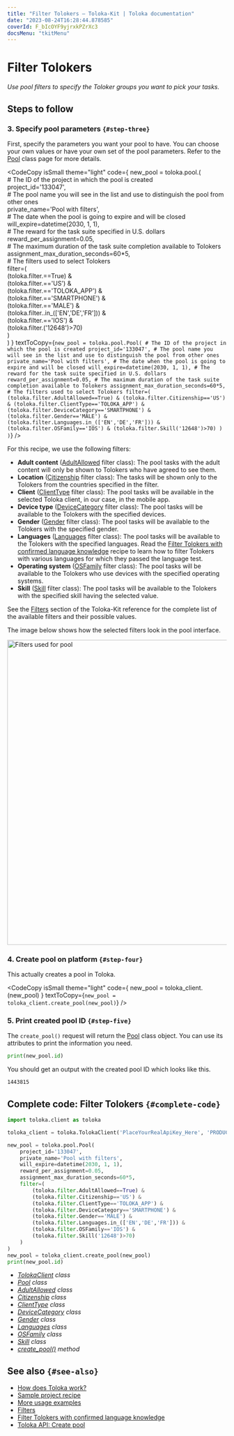 ```yaml
---
title: "Filter Tolokers — Toloka-Kit | Toloka documentation"
date: "2023-08-24T16:28:44.878585"
coverId: F_bIcOYF9yjrxkPZrXc3
docsMenu: "tkitMenu"
---
```



# Filter Tolokers

_Use pool filters to specify the Toloker groups you want to pick your tasks._

## Steps to follow

<Import/>

<Instantiate/>

### 3. Specify pool parameters `{#step-three}`

First, specify the parameters you want your pool to have. You can choose your own values or have your own set of the pool parameters. Refer to the [Pool](/docs/toloka-kit/reference/toloka.client.pool.Pool) class page for more details.

<CodeCopy
  isSmall
  theme="light"
  code={
    <HighlightChildren language="python">
      new_pool = toloka.pool.<Term term="Pool"><Pool/></Term>(
      <br/>    # The ID of the project in which the pool is created
      <br/>    project_id='133047',
      <br/>    # The pool name you will see in the list and use to distinguish the pool from other ones
      <br/>    private_name='Pool with filters',
      <br/>    # The date when the pool is going to expire and will be closed
      <br/>    will_expire=datetime(2030, 1, 1),
      <br/>    # The reward for the task suite specified in U.S. dollars
      <br/>    reward_per_assignment=0.05,
      <br/>    # The maximum duration of the task suite completion available to Tolokers
      <br/>    assignment_max_duration_seconds=60*5,
      <br/>    # The filters used to select Tolokers
      <br/>    filter=(
      <br/>        (toloka.filter.<Term term="AdultAllowed"><AdultAllowed/></Term>==True) &
      <br/>        (toloka.filter.<Term term="Citizenship"><Citizenship/></Term>=='US') &
      <br/>        (toloka.filter.<Term term="ClientType"><ClientType/></Term>=='TOLOKA_APP') &
      <br/>        (toloka.filter.<Term term="DeviceCategory"><DeviceCategory/></Term>=='SMARTPHONE') &
      <br/>        (toloka.filter.<Term term="Gender"><Gender/></Term>=='MALE') &
      <br/>        (toloka.filter.<Term term="Languages"><Languages/></Term>.in_(['EN','DE','FR'])) &
      <br/>        (toloka.filter.<Term term="OSFamily"><OSFamily/></Term>=='IOS') &
      <br/>        (toloka.filter.<Term term="Skill"><Skill/></Term>('12648')&gt;70)
      <br/>    )
      <br/>)
    </HighlightChildren>
  }
  textToCopy={`new_pool = toloka.pool.Pool(
    # The ID of the project in which the pool is created
    project_id='133047',
    # The pool name you will see in the list and use to distinguish the pool from other ones
    private_name='Pool with filters',
    # The date when the pool is going to expire and will be closed
    will_expire=datetime(2030, 1, 1),
    # The reward for the task suite specified in U.S. dollars
    reward_per_assignment=0.05,
    # The maximum duration of the task suite completion available to Tolokers
    assignment_max_duration_seconds=60*5,
    # The filters used to select Tolokers
    filter=(
        (toloka.filter.AdultAllowed==True) &
        (toloka.filter.Citizenship=='US') &
        (toloka.filter.ClientType=='TOLOKA_APP') &
        (toloka.filter.DeviceCategory=='SMARTPHONE') &
        (toloka.filter.Gender=='MALE') &
        (toloka.filter.Languages.in_(['EN','DE','FR'])) &
        (toloka.filter.OSFamily=='IOS') &
        (toloka.filter.Skill('12648')>70)
    )
)`}
/>

<Cut title="Filters used for the pool">

For this recipe, we use the following filters:

- **Adult content** ([AdultAllowed](/docs/toloka-kit/reference/toloka.client.filter.AdultAllowed) filter class): The pool tasks with the adult content will only be shown to Tolokers who have agreed to see them.
- **Location** ([Citizenship](/docs/toloka-kit/reference/toloka.client.filter.Citizenship) filter class): The tasks will be shown only to the Tolokers from the countries specified in the filter.
- **Client** ([ClientType](/docs/toloka-kit/reference/toloka.client.filter.ClientType) filter class): The pool tasks will be available in the selected Toloka client, in our case, in the mobile app.
- **Device type** ([DeviceCategory](/docs/toloka-kit/reference/toloka.client.filter.DeviceCategory) filter class): The pool tasks will be available to the Tolokers with the specified devices.
- **Gender** ([Gender](/docs/toloka-kit/reference/toloka.client.filter.Gender) filter class): The pool tasks will be available to the Tolokers with the specified gender.
- **Languages** ([Languages](/docs/toloka-kit/reference/toloka.client.filter.Languages) filter class): The pool tasks will be available to the Tolokers with the specified languages. Read the [Filter Tolokers with confirmed language knowledge](/docs/toloka-kit/filter-tolokers-languages) recipe to learn how to filter Tolokers with various languages for which they passed the language test.
- **Operating system** ([OSFamily](/docs/toloka-kit/reference/toloka.client.filter.OSFamily) filter class): The pool tasks will be available to the Tolokers who use devices with the specified operating systems.
- **Skill** ([Skill](/docs/toloka-kit/reference/toloka.client.filter.Skill) filter class): The pool tasks will be available to the Tolokers with the specified skill having the selected value.

<Note mode="tip" title="Tip">

See the [Filters](/docs/toloka-kit/reference/toloka.client.filter.AdultAllowed) section of the Toloka-Kit reference for the complete list of the available filters and their possible values.

</Note>

</Cut>

<Cut title="Selected filters in the Toloka interface">

The image below shows how the selected filters look in the pool interface.

<Image width="700px" withBackground imageId="00eabe0739ed77181c8f90ed8490d1ba" alt="Filters used for pool" />

</Cut>

### 4. Create pool on platform `{#step-four}`

This actually creates a pool in Toloka.

<CodeCopy
  isSmall
  theme="light"
  code={
    <HighlightChildren language="python">
      new_pool = toloka_client.<Term term="create_pool"><CreatePool/></Term>(new_pool)
    </HighlightChildren>
  }
  textToCopy={`new_pool = toloka_client.create_pool(new_pool)`}
/>

### 5. Print created pool ID `{#step-five}`

The `create_pool()` request will return the [Pool](/docs/toloka-kit/reference/toloka.client.pool.Pool) class object. You can use its attributes to print the information you need.

```python
print(new_pool.id)
```

You should get an output with the created pool ID which looks like this.

```bash
1443815
```

## Complete code: Filter Tolokers `{#complete-code}`

```python
import toloka.client as toloka

toloka_client = toloka.TolokaClient('PlaceYourRealApiKey_Here', 'PRODUCTION')

new_pool = toloka.pool.Pool(
    project_id='133047',
    private_name='Pool with filters',
    will_expire=datetime(2030, 1, 1),
    reward_per_assignment=0.05,
    assignment_max_duration_seconds=60*5,
    filter=(
        (toloka.filter.AdultAllowed==True) &
        (toloka.filter.Citizenship=='US') &
        (toloka.filter.ClientType=='TOLOKA_APP') &
        (toloka.filter.DeviceCategory=='SMARTPHONE') &
        (toloka.filter.Gender=='MALE') &
        (toloka.filter.Languages.in_(['EN','DE','FR'])) &
        (toloka.filter.OSFamily=='IOS') &
        (toloka.filter.Skill('12648')>70)
    )
)
new_pool = toloka_client.create_pool(new_pool)
print(new_pool.id)
```

<Note mode="tip" title="List of classes and methods used in this recipe">

- _[TolokaClient](/docs/toloka-kit/reference/toloka.client.TolokaClient) class_
- _[Pool](/docs/toloka-kit/reference/toloka.client.pool.Pool) class_
- _[AdultAllowed](/docs/toloka-kit/reference/toloka.client.filter.AdultAllowed) class_
- _[Citizenship](/docs/toloka-kit/reference/toloka.client.filter.Citizenship) class_
- _[ClientType](/docs/toloka-kit/reference/toloka.client.filter.ClientType) class_
- _[DeviceCategory](/docs/toloka-kit/reference/toloka.client.filter.DeviceCategory) class_
- _[Gender](/docs/toloka-kit/reference/toloka.client.filter.Gender) class_
- _[Languages](/docs/toloka-kit/reference/toloka.client.filter.Languages) class_
- _[OSFamily](/docs/toloka-kit/reference/toloka.client.filter.OSFamily) class_
- _[Skill](/docs/toloka-kit/reference/toloka.client.filter.Skill) class_
- _[create_pool()](/docs/toloka-kit/reference/toloka.client.TolokaClient.create_pool) method_

</Note>

## See also `{#see-also}`

- [How does Toloka work?](/docs/guide/overview)
- [Sample project recipe](/docs/toloka-kit/recipes/learn-basics)
- [More usage examples](/docs/toloka-kit/recipes/use-cases)
- [Filters](/docs/guide/filters)
- [Filter Tolokers with confirmed language knowledge](/docs/toloka-kit/recipes/filter-tolokers-languages)
- [Toloka API: Create pool](https://toloka.ai/docs/api/api-reference/#post-/pools)